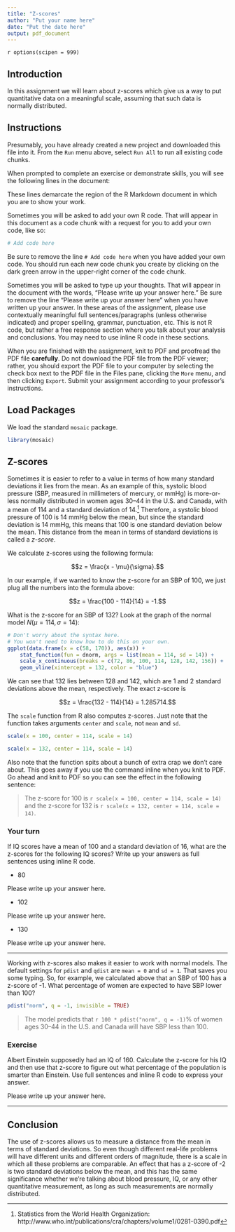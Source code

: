 ```yaml
---
title: "Z-scores"
author: "Put your name here"
date: "Put the date here"
output: pdf_document
---
```

<!-- Please don't mess with the next few lines! -->
\def\hrulefill{\leavevmode\leaders\hrule height 2pt\hfill\kern 0pt}
\newcommand{\answerbegin}{\par\textcolor{blue}{\hrulefill\quad ANSWER\quad\hrulefill\newline}}
\newcommand{\answerend}{\par\textcolor{blue}{\hrulefill}\newline}
`r options(scipen = 999)`
<!-- Please don't mess with the previous few lines! -->


## Introduction

In this assignment we will learn about z-scores which give us a way to put quantitative data on a meaningful scale, assuming that such data is normally distributed.


## Instructions

Presumably, you have already created a new project and downloaded this file into it. From the `Run` menu above, select `Run All` to run all existing code chunks.

When prompted to complete an exercise or demonstrate skills, you will see the following lines in the document:

\answerbegin

\answerend

These lines demarcate the region of the R Markdown document in which you are to show your work.

Sometimes you will be asked to add your own R code. That will appear in this document as a code chunk with a request for you to add your own code, like so:

```r
# Add code here
```

Be sure to remove the line `# Add code here` when you have added your own code. You should run each new code chunk you create by clicking on the dark green arrow in the upper-right corner of the code chunk.

Sometimes you will be asked to type up your thoughts. That will appear in the document with the words, "Please write up your answer here." Be sure to remove the line "Please write up your answer here" when you have written up your answer. In these areas of the assignment, please use contextually meaningful full sentences/paragraphs (unless otherwise indicated) and proper spelling, grammar, punctuation, etc. This is not R code, but rather a free response section where you talk about your analysis and conclusions. You may need to use inline R code in these sections.

When you are finished with the assignment, knit to PDF and proofread the PDF file **carefully**. Do not download the PDF file from the PDF viewer; rather, you should export the PDF file to your computer by selecting the check box next to the PDF file in the Files pane, clicking the `More` menu, and then clicking `Export`. Submit your assignment according to your professor's instructions.


## Load Packages

We load the standard `mosaic` package.

```r
library(mosaic)
```


## Z-scores

Sometimes it is easier to refer to a value in terms of how many standard deviations it lies from the mean. As an example of this, systolic blood pressure (SBP, measured in millimeters of mercury, or mmHg) is more-or-less normally distributed in women ages 30--44 in the U.S. and Canada, with a mean of 114 and a standard deviation of 14.^[Statistics from the World Health Organization: http://www.who.int/publications/cra/chapters/volume1/0281-0390.pdf] Therefore, a systolic blood pressure of 100 is 14 mmHg below the mean, but since the standard deviation is 14 mmHg, this means that 100 is one standard deviation below the mean. This distance from the mean in terms of standard deviations is called a *z-score*.

We calculate z-scores using the following formula:

$$z = \frac{x - \mu}{\sigma}.$$

In our example, if we wanted to know the z-score for an SBP of 100, we just plug all the numbers into the formula above:

$$z = \frac{100 - 114}{14} = -1.$$

What is the z-score for an SBP of 132? Look at the graph of the normal model $N(\mu = 114, \sigma = 14)$:

```r
# Don't worry about the syntax here.
# You won't need to know how to do this on your own.
ggplot(data.frame(x = c(58, 170)), aes(x)) +
    stat_function(fun = dnorm, args = list(mean = 114, sd = 14)) +
    scale_x_continuous(breaks = c(72, 86, 100, 114, 128, 142, 156)) +
    geom_vline(xintercept = 132, color = "blue")
```

We can see that 132 lies between 128 and 142, which are 1 and 2 standard deviations above the mean, respectively. The exact z-score is 

$$z = \frac{132 - 114}{14} = 1.285714.$$

The `scale` function from R also computes z-scores. Just note that the function takes arguments `center` and `scale`, not `mean` and `sd`.

```r
scale(x = 100, center = 114, scale = 14)
```

```r
scale(x = 132, center = 114, scale = 14)
```

Also note that the function spits about a bunch of extra crap we don't care about. This goes away if you use the command inline when you knit to PDF. Go ahead and knit to PDF so you can see the effect in the following sentence:

> The z-score for 100 is `r scale(x = 100, center = 114, scale = 14)` and the z-score for 132 is `r scale(x = 132, center = 114, scale = 14)`.

### Your turn

If IQ scores have a mean of 100 and a standard deviation of 16, what are the z-scores for the following IQ scores? Write up your answers as full sentences using inline R code.

* 80

\answerbegin

Please write up your answer here.

\answerend

* 102

\answerbegin

Please write up your answer here.

\answerend

* 130

\answerbegin

Please write up your answer here.

\answerend

***** 

Working with z-scores also makes it easier to work with normal models. The default settings for `pdist` and `qdist` are `mean = 0` and `sd = 1`. That saves you some typing. So, for example, we calculated above that an SBP of 100 has a z-score of -1. What percentage of women are expected to have SBP lower than 100? 

```r
pdist("norm", q = -1, invisible = TRUE)
```

> The model predicts that `r 100 * pdist("norm", q = -1)`% of women ages 30--44 in the U.S. and Canada will have SBP less than 100.

### Exercise

Albert Einstein supposedly had an IQ of 160. Calculate the z-score for his IQ and then use that z-score to figure out what percentage of the population is smarter than Einstein. Use full sentences and inline R code to express your answer.

\answerbegin

Please write up your answer here.

\answerend

*****


## Conclusion

The use of z-scores allows us to measure a distance from the mean in terms of standard deviations. So even though different real-life problems will have different units and different orders of magnitude, there is a scale in which all these problems are comparable. An effect that has a z-score of -2 is two standard deviations below the mean, and this has the same significance whether we're talking about blood pressure, IQ, or any other quantitative measurement, as long as such measurements are normally distributed.
